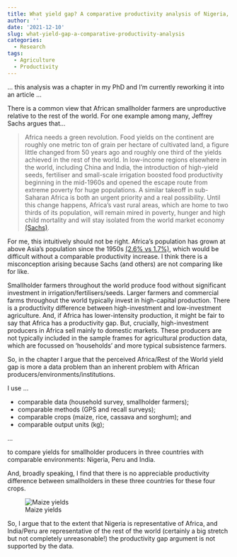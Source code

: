 ```yaml
---
title: What yield gap? A comparative productivity analysis of Nigeria, India and Peru.
author: ''
date: '2021-12-10'
slug: what-yield-gap-a-comparative-productivity-analysis
categories:
  - Research
tags:
  - Agriculture
  - Productivity
---
```


... this analysis was a chapter in my PhD and I'm currently reworking it into an article ...

There is a common view that African smallholder farmers are unproductive relative to the rest of the world. For one example among many, Jeffrey Sachs argues that...

> Africa needs a green revolution. Food yields on the continent are roughly one metric ton of grain per hectare of cultivated land, a figure little changed from 50 years ago and roughly one third of the yields achieved in the rest of the world. In low-income regions elsewhere in the world, including China and India, the introduction of high-yield seeds, fertiliser and small-scale irrigation boosted food productivity beginning in the mid-1960s and opened the escape route from extreme poverty for huge populations. A similar takeoff in sub-Saharan Africa is both an urgent priority and a real possibility. Until this change happens, Africa’s vast rural areas, which are home to two thirds of its population, will remain mired in poverty, hunger and high child mortality and will stay isolated from the world market economy [(Sachs)](http:
//doi.org/10.1038/scientificamerican0508-42).

For me, this intuitively should not be right.
Africa's population has grown at above Asia's population since the 1950s [(2.6% vs 1.7%)](https://www.statista.com/statistics/997040/world-population-by-continent-1950-2020/), which would be difficult without a comparable productivity increase.
I think there is a misconception arising because Sachs (and others) are not comparing like for like.

Smallholder farmers throughout the world produce food without significant investment in irrigation/fertilisers/seeds.
Larger farmers and commercial farms throughout the world typically invest in high-capital production.
There is a productivity difference between high-investment and low-investment agriculture.
And, if Africa has lower-intensity production, it might be fair to say that Africa has a productivity gap.
But, crucially, high-investment producers in Africa sell mainly to domestic markets.
These producers are not typically included in the sample frames for agricultural production data, which are focussed on 'households' and more typical subsistence farmers.

So, in the chapter I argue that the perceived Africa/Rest of the World yield gap is more a data problem than an inherent problem with African producers/environments/institutions.

I use ...

- comparable data (household survey, smallholder farmers); 
- comparable methods (GPS and recall surveys); 
- comparable crops (maize, rice, cassava and sorghum); and
- comparable output units (kg);

...

to compare yields for smallholder producers in three countries with comparable environments: Nigeria, Peru and India.

And, broadly speaking, I find that there is no appreciable productivity difference between smallholders in these three countries for these four crops.

![Maize yields](images/prodmaize.png)

So, I argue that to the extent that Nigeria is representative of Africa, and India/Peru are representative of the rest of the world (certainly a big stretch but not completely unreasonable!) the productivity gap argument is not supported by the data.



